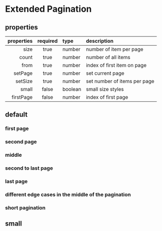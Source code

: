 
<Meta of={ExtendedPaginationStories} />

# Extended Pagination

## properties

| properties | required | type    | description                  |
| ---------: | :------: | :------ | :--------------------------- |
|       size |   true   | number  | number of item per page      |
|      count |   true   | number  | number of all items          |
|       from |   true   | number  | index of first item on page  |
|    setPage |   true   | number  | set current page             |
|    setSize |   true   | number  | set number of items per page |
|      small |  false   | boolean | small size styles            |
|  firstPage |  false   | number  | index of first page          |

## default

### first page

<Canvas />

### second page

<Canvas />

### middle

<Canvas />

### second to last page

<Canvas />

### last page

<Canvas />

### different edge cases in the middle of the pagination

<Canvas />

### short pagination

<Canvas />

## small

<Canvas />
